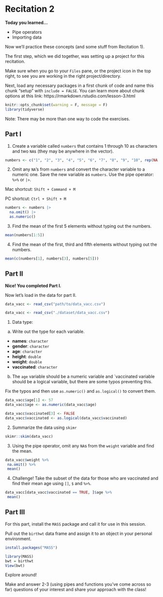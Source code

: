 # Recitation 2

__Today you learned...__

* Pipe operators
* Importing data

Now we'll practice these concepts (and some stuff from Recitation 1).

The first step, which we did together, was setting up a project for this recitation. 

Make sure when you go to your `Files` pane, or the project icon in the top right, to see you are working in the right project/directory.

Next, load any necessary packages in a first chunk of code and name this chunk "setup" with `include = FALSE`. You can learn more about chunk options at this link: https://rmarkdown.rstudio.com/lesson-3.html

```r
knitr::opts_chunk$set(warning = F, message = F)
library(tidyverse)
```

Note: There may be more than one way to code the exercises.

## Part I

1. Create a variable called `numbers` that contains 1 through 10 as characters and two
`NA`s (they may be anywhere in the vector).

```r
numbers <- c("1", "2", "3", "4", "5", "6", "7", "8", "9", "10", rep(NA, 2))
```

2. Omit any `NA`’s from `numbers` and convert the character variable to a numeric one. Save
the new variable as `numbers`. Use the pipe operator: `%>%` or `|>`. 

Mac shortcut: `Shift + Command + M`

PC shortcut: `Ctrl + Shift + M`

```r
numbers <- numbers |> 
  na.omit() |>
  as.numeric()
```

3. Find the mean of the first 5 elements without typing out the numbers. 

```r
mean(numbers[1:5])
```

4. Find the mean of the first, third and fifth elements without typing out the numbers.

```r
mean(c(numbers[1], numbers[3], numbers[5]))
```

## Part II

__Nice! You completed Part I.__ 

Now let's load in the data for part II.

```r
data_vacc <- read_csv("path/to/data_vacc.csv")
```

```r
data_vacc <- read_csv("./dataset/data_vacc.csv")
```


1. Data type:

(a) Write out the type for each variable.

* __names__: `character`
* __gender__: `character`
* __age__: `character`
* __height__: `double`
* __weight__: `double`
* __vaccinated__: `character`

(b) The `age` variable should be a numeric variable and `vaccinated variable
should be a logical variable, but there are some typos preventing this. 

Fix the typos and then use `as.numeric()` and `as.logical()` to convert them.

```r
data_vacc$age[1] <- 57
data_vacc$age <- as.numeric(data_vacc$age)

data_vacc$vaccinated[3] <- FALSE
data_vacc$vaccinated <- as.logical(data_vacc$vaccinated)
```

2. Summarize the data using `skimr`

```r
skimr::skim(data_vacc)
```

3. Using the pipe operator, omit any `NA`s from the `weight` variable and find the mean.

```r
data_vacc$weight %>%
 na.omit() %>%
 mean()
```

4. Challenge! Take the subset of the data for those who are vaccinated and find their
mean age using `[]`, `$` and `%>%`. 

```r
data_vacc[data_vacc$vaccinated == TRUE, ]$age %>%
 mean()
```


## Part III

For this part, install the `MASS` package and call it for use in this session. 

Pull out the `birthwt` data frame and assign it to an object in your personal environment. 
```r
install.packages("MASS")
```

```r
library(MASS)
bwt = birthwt
View(bwt)
```

Explore around! 

Make and answer 2-3 (using pipes and functions you've come across so far) questions of your interest and share your approach with the class! 
